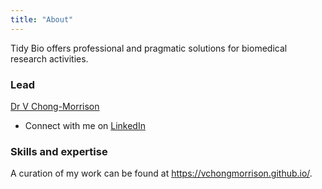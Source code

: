 ```yaml
---
title: "About"
---
```


Tidy Bio offers professional and pragmatic solutions for biomedical research activities.

### Lead

[Dr V Chong-Morrison](https://www.rdm.ox.ac.uk/people/vanessa-mae-ren-chong/view)

-   Connect with me on [LinkedIn](https://www.linkedin.com/in/vanessa-chong-morrison-4a0a3550/)

### Skills and expertise

A curation of my work can be found at <https://vchongmorrison.github.io/>.
